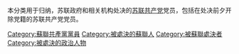 本分类用于归纳，苏联政府和相关机构处决的[[苏联共产党|苏联共产党]]党员，包括在处决前夕开除党籍的苏联共产党党员。

[[Category:蘇聯共產黨黨員|Category:蘇聯共產黨黨員]]
[[Category:被處決的蘇聯人|Category:被處決的蘇聯人]]
[[Category:被蘇聯處決者|Category:被蘇聯處決者]]
[[Category:被處決的政治人物|Category:被處決的政治人物]]